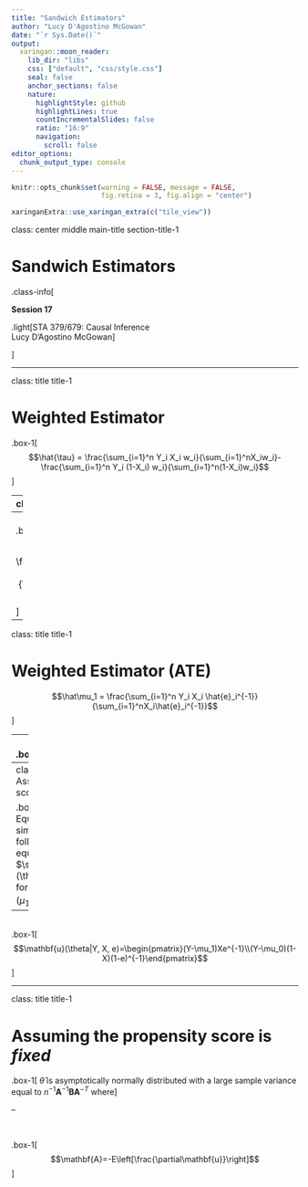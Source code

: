 ```yaml
---
title: "Sandwich Estimators"
author: "Lucy D'Agostino McGowan"
date: "`r Sys.Date()`"
output:
  xaringan::moon_reader:
    lib_dir: "libs"
    css: ["default", "css/style.css"]
    seal: false
    anchor_sections: false
    nature:
      highlightStyle: github
      highlightLines: true
      countIncrementalSlides: false
      ratio: "16:9"
      navigation:
        scroll: false
editor_options: 
  chunk_output_type: console
---
```


```r
knitr::opts_chunk$set(warning = FALSE, message = FALSE, 
                      fig.retina = 3, fig.align = "center")
```


```r
xaringanExtra::use_xaringan_extra(c("tile_view"))
```

class: center middle main-title section-title-1

# Sandwich Estimators

.class-info[

**Session 17**

.light[STA 379/679: Causal Inference <br>
Lucy D'Agostino McGowan
]

]

---

class: title title-1

# Weighted Estimator

.box-1[
$$\hat{\tau} = \frac{\sum_{i=1}^n Y_i X_i w_i}{\sum_{i=1}^nX_iw_i}-\frac{\sum_{i=1}^n Y_i (1-X_i) w_i}{\sum_{i=1}^n(1-X_i)w_i}$$
]

---
class: title title-1

# Weighted Estimator

.box-1[

$$\hat\mu_1 = \frac{\sum_{i=1}^n Y_i X_i w_i}{\sum_{i=1}^nX_iw_i}$$
]

--
<br>
.box-1[

$$\hat\mu_0 = \frac{\sum_{i=1}^n Y_i (1-X_i) w_i}{\sum_{i=1}^n(1-X_i)w_i}$$
]
---
class: title title-1

# Weighted Estimator (ATE)


$$\hat\mu_1 = \frac{\sum_{i=1}^n Y_i X_i \hat{e}_i^{-1}}{\sum_{i=1}^nX_i\hat{e}_i^{-1}}$$
]

--
<br>
.box-1[

$$\hat\mu_0 = \frac{\sum_{i=1}^n Y_i (1-X_i)(1-\hat{e}_i)^{-1}}{\sum_{i=1}^n(1-X_i)(1-\hat{e}_i)^{-1}}$$
]
---
class: title title-1
# Assuming the propensity score is *fixed*

.box-inv-1[
Equivalently, we could simultaneously solve the following estimating equations $\sum_{i=1}^n\mathbf{u}(\theta| Y_i, X_i, e_i) = 0$ for the parameter $\theta = (\mu_1, \mu_0)^T$ where
]

--
<br>
.box-1[
$$\mathbf{u}(\theta|Y, X, e)=\begin{pmatrix}(Y-\mu_1)Xe^{-1}\\(Y-\mu_0)(1-X)(1-e)^{-1}\end{pmatrix}$$
]

---

class: title title-1

# Assuming the propensity score is *fixed*

.box-1[
$\hat\theta$ is asymptotically normally distributed with a large sample variance equal to $n^{-1}\mathbf{A}^{-1}\mathbf{B}\mathbf{A}^{-T}$ where]

--

<br>

.box-1[
$$\mathbf{A}=-E\left[\frac{\partial\mathbf{u}}\right]$$
]






